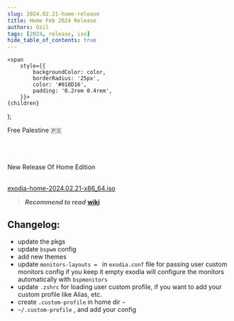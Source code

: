 ```yaml
---
slug: 2024.02.21-home-release
title: Home Feb 2024 Release
authors: Ozil
tags: [2024, release, iso]
hide_table_of_contents: true
---
```


<!-- Badges -->
    <span
        style={{
            backgroundColor: color,
            borderRadius: '25px',
            color: '#010D16',
            padding: '0.2rem 0.4rem',
        }}>
    {children}
  </span>
);

<Highlight color="#04bdcb">Free Palestine 🇵🇸</Highlight>  <br></br>

<br></br>New Release Of Home Edition<br></br>

[exodia-home-2024.02.21-x86_64.iso](https://omansh.vercel.app/ExodiaOS/latest/home)

> **_Recommend to read_**   **[wiki](https://exodia-os.github.io/wiki/docs/intro)**

## Changelog:

- update the pkgs
- update `bspwm` config
- add new themes
- update `monitors-layouts = ` in `exodia.conf` file for passing user custom monitors config if you keep it empty exodia will configure the monitors automatically with `bspmonitors`
- update `.zshrc` for loading user custom profile, if you want to add your custom profile like Alias, etc.
 - create `.custom-profile` in home dir `~`
 - `~/.custom-profile` , and add your config
